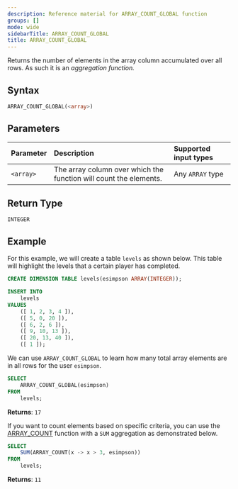 ```yaml
---
description: Reference material for ARRAY_COUNT_GLOBAL function
groups: []
mode: wide
sidebarTitle: ARRAY_COUNT_GLOBAL
title: ARRAY_COUNT_GLOBAL
---
```



Returns the number of elements in the array column accumulated over all rows. As such it is an _aggregation function._

## Syntax


```sql
ARRAY_COUNT_GLOBAL(<array>)
```

## Parameters 


| Parameter   | Description                                                      | Supported input types 
| :----------- | :---------------------------------------------------------------- |:-------|
| `<array>` | The array column over which the function will count the elements. | Any `ARRAY` type |

## Return Type
`INTEGER`

## Example


For this example, we will create a table `levels` as shown below. This table will highlight the levels that a certain player has completed. 

```sql
CREATE DIMENSION TABLE levels(esimpson ARRAY(INTEGER));

INSERT INTO
	levels
VALUES
	([ 1, 2, 3, 4 ]),
	([ 5, 0, 20 ]),
	([ 6, 2, 6 ]),
	([ 9, 10, 13 ]),
	([ 20, 13, 40 ]),
	([ 1 ]);
```

We can use `ARRAY_COUNT_GLOBAL` to learn how many total array elements are in all rows for the user `esimpson`.

```sql
SELECT
	ARRAY_COUNT_GLOBAL(esimpson)
FROM
	levels;
```

**Returns**: `17`

If you want to count elements based on specific criteria, you can use the [ARRAY_COUNT](/functions-reference/array/array-count) function with a `SUM` aggregation as demonstrated below.

```sql
SELECT
	SUM(ARRAY_COUNT(x -> x > 3, esimpson))
FROM
	levels;
```

**Returns**: `11`

